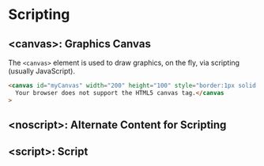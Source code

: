 # Scripting

## \<canvas\>: Graphics Canvas

The `<canvas>` element is used to draw graphics, on the fly, via scripting (usually JavaScript).

```html copy
<canvas id="myCanvas" width="200" height="100" style="border:1px solid #d3d3d3;">
  Your browser does not support the HTML5 canvas tag.</canvas
>
```

## \<noscript\>: Alternate Content for Scripting

## \<script\>: Script
